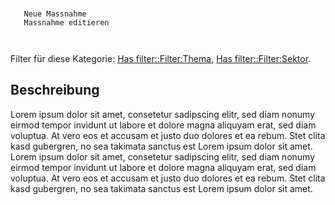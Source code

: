 <PageSchema>
  <semanticforms_Form name="Massnahme">
    <CreateTitle>Neue Massnahme</CreateTitle>
    <EditTitle>Massnahme editieren</EditTitle>
  </semanticforms_Form>
  <Template name="Massnahme" format="standard">
    <Field name="Hat Thema">
      <Label>gehört zu Thema</Label>
      <semanticmediawiki_Property name="">
        <Type>Page</Type>
      </semanticmediawiki_Property>
      <semanticforms_FormInput>
        <InputType>dropdown</InputType>
        <Parameter name="values from category">Themen</Parameter>
      </semanticforms_FormInput>
    </Field>
    <Field name="Hat Verhalten" list="list">
      <Label>Verhalten</Label>
      <semanticmediawiki_Property name="">
        <Type>Page</Type>
      </semanticmediawiki_Property>
      <semanticforms_FormInput>
        <InputType>two listboxes</InputType>
        <Parameter name="values from category">Verhalten</Parameter>
      </semanticforms_FormInput>
    </Field>
    <Field name="Hat Sektor" list="list">
      <Label>Sektoren</Label>
      <semanticmediawiki_Property name="">
        <Type>Page</Type>
      </semanticmediawiki_Property>
      <semanticforms_FormInput>
        <InputType>two listboxes</InputType>
        <Parameter name="values from category">Sektoren</Parameter>
      </semanticforms_FormInput>
    </Field>
  </Template>
</PageSchema>

Filter für diese Kategorie: [[Has filter::Filter:Thema]], [[Has filter::Filter:Sektor]].

== Beschreibung ==
Lorem ipsum dolor sit amet, consetetur sadipscing elitr, sed diam nonumy eirmod tempor invidunt ut labore et dolore magna aliquyam erat, sed diam voluptua. At vero eos et accusam et justo duo dolores et ea rebum. Stet clita kasd gubergren, no sea takimata sanctus est Lorem ipsum dolor sit amet. Lorem ipsum dolor sit amet, consetetur sadipscing elitr, sed diam nonumy eirmod tempor invidunt ut labore et dolore magna aliquyam erat, sed diam voluptua. At vero eos et accusam et justo duo dolores et ea rebum. Stet clita kasd gubergren, no sea takimata sanctus est Lorem ipsum dolor sit amet.